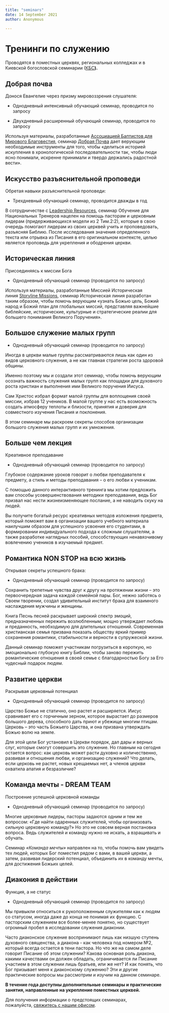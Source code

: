 ```yaml
---
title: "seminars"
date: 14 September 2021
author: Anonymous

---
```

# Тренинги по служению

Проводятся в поместных церквях, региональных колледжах и в Киевской богословской семинарии ([КБС](https://ktsonline.org/abiturientu/navchalni-programy/352-cmi-ua#%D0%B4%D0%B8%D1%80%D0%B5%D0%BA%D1%82%D0%BE%D1%80-%D0%BF%D1%80%D0%BE%D0%B3%D1%80%D0%B0%D0%BC%D0%B8)**).**

## Добрая почва

Донося Евангелие через призму мировоззрения слушателя:

*   Однодневный интенсивный обучающий семинар, проводится по запросу

*   Двухдневный расширенный обучающий семинар, проводится по запросу


Используя материалы, разработанные [Ассоциацией Баптистов для Мирового Благовестия](https://www.abwe.org/), семинар [Добрая Почва](https://www.goodsoil.com/) дает верующим необходимые инструменты для того, чтобы «делиться историей искупления в хронологической последовательности так, чтобы люди ясно понимали, искренне принимали и твердо держались радостной вести».

## Искусство разъяснительной проповеди

Обретая навыки разъяснительной проповеди:

*   Трехдневный обучающий семинар, проводится дважды в год


В сотрудничестве с [Leadership Resources](https://www.leadershipresources.org/), семинар Обучение для Национальных Тренеров нацелен на помощь пасторам и церковным лидерам (придерживающихся модели из 2 Тим.2:2), которые в свою очередь помогают лидерам из своих церквей учить и проповедовать, разъясняя Библию. После исследования значения определенного текста или отрывка из Писания в его оригинальном контексте, целью является проповедь для укрепления и ободрения церкви.

## Историческая линия

Присоединяясь к миссии Бога

*   Однодневный обучающий семинар (проводится по запросу)


Используя материалы, разработанные Миссией Историческая линия [Storyline Missions](https://www.storylinemissions.org/), семинар Историческая линия разработан таким образом, чтобы помочь верующим «узнать Божью цель, Божий народ и Божий план для глобальных миссий, представляя важнейшие библейские, исторические, культурные и стратегические реалии для большего понимания Великого Поручения».

## Большое служение малых групп

*   Однодневный обучающий семинар (проводится по запросу)


Иногда в церкви малые группы рассматриваются лишь как один из видов церковного служения, а не как главная стратегия роста здоровой общины.

Именно поэтому мы и создали этот семинар, чтобы помочь верующим осознать важность служения малых групп как площадки для духовного роста христиан и выполнения ими Великого поручения Иисуса.

Сам Христос избрал формат малой группы для воплощения своей миссии, избрав 12 учеников. В малой группе у нас есть возможность создать атмосферу теплоты и близости, принятия и доверия для совместного изучения Писания и поклонения.

В этом семинаре мы раскроем секреты способов организации большого служения малых групп и их умножения.

## Больше чем лекция

Креативное преподавание

*   Однодневный обучающий семинар (проводится по запросу)


Глубокое содержание уроков говорит о любви преподавателя к предмету, а стиль и методы преподавания – о его любви к ученикам.

С помощью данного интерактивного тренинга мы хотим предложить вам способы усовершенствования методики преподавания, ведь Бог призвал нас нести жизнеизменяющее послание, а не наводить скуку на людей.

Вы получите богатый ресурс креативных методов изложения предмета, который поможет вам в организации вашего учебного материала наилучшим образом для успешного усвоения его студентами, в формировании индивидуального подхода к сложным слушателям, а также разработке наглядных пособий, способствующих ненавязчивому вовлечению учеников в изучаемый предмет.

## Романтика NON STOP на всю жизнь

Открывая секреты успешного брака:

*   Однодневный обучающий семинар (проводится по запросу)


Сохранить трепетные чувства друг к другу на протяжении жизни – это первоочередная задача каждой семейной пары. Бог, нежно заботясь о Своем творении, создал удивительный институт брака для взаимного наслаждения мужчины и женщины.

Книга Песнь песней раскрывает широкий спектр эмоций, предназначенных пережить возлюбленным; мощно утверждает любовь и преданность, необходимую для длительных отношений. Современная христианская семья призвана показать обществу яркий пример сохранения романтики, стабильности и верности в супружеской жизни.

Данный семинар поможет участникам погрузиться в короткую, но эмоционально глубокую книгу Библии, чтобы заново пережить романтические отношения в своей семье с благодарностью Богу за Его чудесный подарок людям.

## Развитие церкви

Раскрывая церковный потенциал

*   Однодневный обучающий семинар (проводится по запросу)


Царство Божье не статично, оно растет и расширяется. Иисус сравнивает его с горчичным зерном, которое вырастает до размеров большого дерева, способного дать приют и убежище многим птицам. Церковь – это часть Божьего Царства, и она призвана утверждать Божью волю на земле.

Для этой цели Бог установил в Церкви порядок, дал дары и верных слуг, которые смогут совершить это служение. Но главным на сегодня остается вопрос: как церковь может расти духовно и количественно, развивая и отношения любви, и организацию служений? Что делать, если церковь не растет, новых крещаемых нет, а членов церкви охватила апатия и безразличие?

## Команда мечты - DREAM TEAM

Построение успешной церковной команды

*   Однодневный обучающий семинар (проводится по запросу)


Многие церковные лидеры, пасторы задаются одним и тем же вопросом: «Где найти одаренных служителей, чтобы организовать сильную церковную команду?» Но это не совсем верная постановка вопроса. Ведь служителей и команду нужно не искать, а взращивать и обучать.

Семинар _«Команда мечты»_ направлен на то, чтобы помочь вам увидеть тех людей, которых Бог поместил рядом с вами, в вашей церкви, а затем, развивая лидерский потенциал, объединить их в команду мечты, для достижения Божьих целей.

## Диакония в действии

Функция, а не статус

*   Однодневный обучающий семинар (проводится по запросу)


Мы привыкли относиться к рукоположенным служителям как к людям со статусом, иногда даже до конца не понимая их функцию. С пасторским служением все более-менее понятно, но существует огромный пробел в исследовании служения диаконии.

Часто диаконское служение воспринимают лишь как низшую ступень духовного священства, а диакона - как человека под номером №2, который всегда остается в тени пастора. Но что же на самом деле говорит Писание об этом служении? Какова основная роль диакона, какими качествами он должен обладать, ограничивается ли Писание участием в этом служении лишь братьев, или же нет? И как понять, что Бог призывает меня к диаконскому служению? Эти и другие практические вопросы мы рассмотрим и изучим на данном семинаре.

**В течение года доступны дополнительные семинары и практические занятия, направленные на укрепление поместных церквей.**

Для получения информации о предстоящих семинарах, пожалуйста, [свяжитесь с нашим офисом](https://cmieurasia.org/ru/contact.html).
